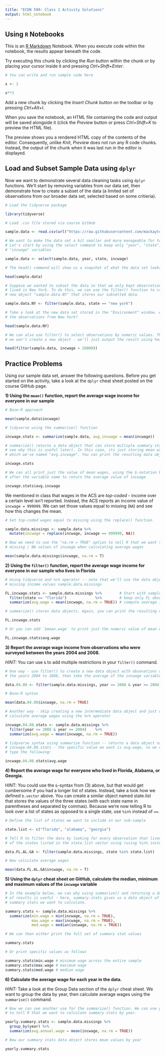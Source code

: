 ```yaml
---
title: "ECON 590: Class 1 Activity Solutions"
output: html_notebook
---
```


## Using `R` Notebooks

This is an [R Markdown](http://rmarkdown.rstudio.com) Notebook. When you execute 
code within the notebook, the results appear beneath the code.

Try executing this chunk by clicking the *Run* button within the chunk or by 
placing your cursor inside it and pressing *Ctrl+Shift+Enter*.

```r
# You can write and run sample code here

x <- 2

x**3

```

Add a new chunk by clicking the *Insert Chunk* button on the toolbar or by 
pressing *Ctrl+Alt+I*.

When you save the notebook, an HTML file containing the code and output will be 
saved alongside it (click the *Preview* button or press *Ctrl+Shift+K* to 
preview the HTML file).

The preview shows you a rendered HTML copy of the contents of the editor. 
Consequently, unlike *Knit*, *Preview* does not run any R code chunks. Instead, 
the output of the chunk when it was last run in the editor is displayed.

## Load and Subset Sample Data using `dplyr`

Now we want to demonstrate several data cleaning tasks using `dplyr` functions. 
We'll start by removing variables from our data set, then demonstrate how to 
create a subset of the data (a limited set of observations from our broader 
data set, selected based on some critieria).

```r
# Load the tidyverse package

library(tidyverse)

# Load .csv file stored via course GitHub

sample.data <- read.csv(url("https://raw.githubusercontent.com/mackaytc/econ-590-resources/main/data/ACS-4k-obs-sample-data.csv"))

# We want to make the data set a bit smaller and more manageable for today.
# Let's start by using the select command to keep only "year", "state", and
# "incwage" variables

sample.data <- select(sample.data, year, state, incwage) 

# The head() command will show us a snapshot of what the data set looks like

head(sample.data)

# Suppose we wanted to subset the data so that we only kept observations that
# lived in New York. To do this, we can use the filter() function to create a
# new object "sample.data.NY" that stores our subsetted data.

sample.data.NY <- filter(sample.data, state == "new york")

# Take a look at the new data set stored in the "Environment" window. Are all
# the observations from New York?

head(sample.data.NY)

# We can also use filter() to select observations by numeric values. This time,
# we won't create a new object - we'll just output the result using head().

head(filter(sample.data, incwage > 20000))

```

## Practice Problems

Using our sample data set, answer the following questions. Before you get 
started on the activity, take a look at the `dplyr` cheat sheet posted on the 
course GitHub page.

__1) Using the `mean()` function, report the average wage income for everyone in
our sample__

```r
# Base-R approach 

mean(sample.data$incwage)

# tidyverse using the summarize() function

incwage.stats <- summarize(sample.data, avg.incwage = mean(incwage))

# summarize() returns a data object that can store multiple summary stats (we'll 
# see why this is useful later). In this case, its just storing mean wages, 
# which we've named "avg.incwage". You can print the resulting data object:

incwage.stats

# We can all print just the value of mean wages, using the $-notation below 
# after the variable name to return the average value of incwage

incwage.stats$avg.incwage

```
We mentioned in class that wages in the ACS are _top-coded_ - income over a 
certain level isn't reported. Instead, the ACS reports an income value of 
`incwage = 999999`. We can set those values equal to missing (`NA`) and see 
how this changes the mean. 

```r
# Set top-coded wages equal to missing using the replace() function

sample.data.missings <- sample.data %>% 
  mutate(incwage = replace(incwage, incwage == 999999, NA))

# Now we need to use the "na.rm = TRUE" option to tell R that we want to ignore
# missing / NA values of incwage when calculating average wages

mean(sample.data.missings$incwage, na.rm = T)

```

__2) Using the `filter()` function, report the average wage income for everyone 
in our sample who lives in Florida__

```r
# Using tidyverse and %>% operator -- note that we'll use the data object with 
# missing income values sample.data.missings

FL.incwage.stats <- sample.data.missings %>%        # Start with sample data...
  filter(state == "florida")             %>%        # keep only FL observations
  summarize(avg.wage = mean(incwage, na.rm = TRUE)) # compute average income

# summarize() stores data objects. Again, you can print the resulting data object 

FL.incwage.stats

# Or you can add `$mean.wage` to print just the numeric value of mean wages

FL.incwage.stats$avg.wage

```

__3) Report the average wage income from observations who were surveyed between 
the years 2004 and 2008.__

_HINT:_ You can use `&` to add multiple restrictions in your `filter()` command.

```r
# One way - use filter() to create a new data object with obsevations only from
# the years 2004 to 2008, then take the average of the incwage variable

data.04.08 <- filter(sample.data.missings, year <= 2008 & year >= 2004)

# Base-R syntax 

mean(data.04.08$incwage, na.rm = TRUE)

# Another way - skip creating a new intermediate data object and just directly 
# calculate average wages using the %>% operator

incwage.04.08.stats <- sample.data.missings %>% 
  filter(year <= 2008 & year >= 2004)    %>% 
  summarize(avg.wage = mean(incwage, na.rm = TRUE)) 

# tidyverse syntax using summarize function -- returns a data object named 
# incwage.04.08.stats - the specific value we want is avg.wage, so we can
# type the following:

incwage.04.08.stats$avg.wage

```

__4) Report the average wage for everyone who lived in Florida, Alabama, or 
Georgia.__

HINT: You could use the `&`-syntax from (3) above, but that would get cumbersome 
if you had a longer list of states. Instead, take a look how we defined 
`b.vector` above. You can create a similar object named state.list that stores 
the values of the three states (with each state name in parentheses and 
separated by commas). Because we're now telling R to look over a list of 
states as opposed to a single state, use `%in%` instead of `==`.

```r
# Define the list of states we want to include in our sub-sample

state.list <- c("florida", "alabama", "georgia")

# Tell R to filter the data by looking for every observation that lived in one
# of the states listed in the state.list vector using (using %in% instead of ==)

data.FL.AL.GA <- filter(sample.data.missings, state %in% state.list)

# Now calculate average wages

mean(data.FL.AL.GA$incwage, na.rm = T)

```

__5) Using the `dplyr` cheat sheet on GitHub, calculate the median, 
minimum and maximum values of the `incwage` variable__

```r
# In the example below, we can why using summarize() and returning a data object
# of results is useful - here, summary.stats gives us a data object of all the 
# summary stats we want to calculate. 

summary.stats <- sample.data.missings %>% 
  summarize(min.wage = min(incwage, na.rm = TRUE), 
            max.wage = max(incwage, na.rm = TRUE), 
            med.wage = median(incwage, na.rm = TRUE))

# We can then either print the full set of summary stat values

summary.stats

# Or print specific values as follows

summary.stats$min.wage # minimum wage across the entire sample
summary.stats$max.wage # maximum wage 
summary.stats$med.wage # median wage
```

__6) Calculate the average wage for each year in the data.__

_HINT:_ Take a look at the Group Data section of the `dplyr` cheat sheet. We 
want to group the data by year, then calculate average wages using the 
`summarise()` command.

```r
# Now we can see another use for the summarize() function. We can use group_by()
# to tell R that we want to calculate summary stats by year. 

yearly.summary.stats <- sample.data.missings %>% 
  group_by(year) %>% 
  summarize(avg.annual.wage = mean(incwage, na.rm = TRUE))

# Now our summary stats data object stores mean values by year

yearly.summary.stats
```

